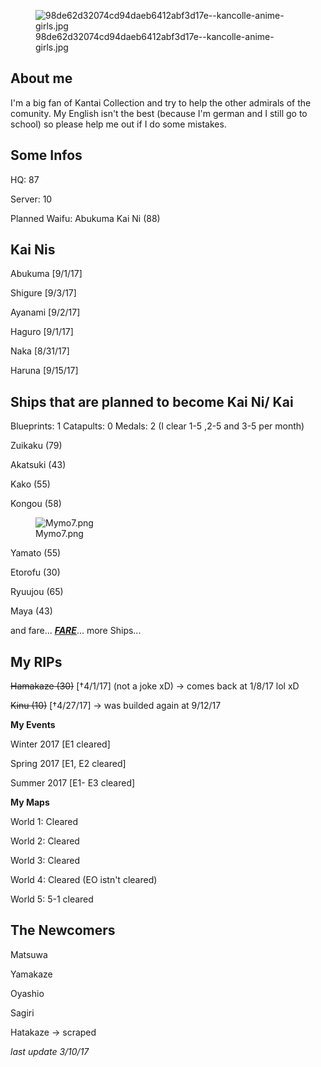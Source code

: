 [[File:98de62d32074cd94daeb6412abf3d17e--kancolle-anime-girls.jpg|thumb]]

== About me ==

I'm a big fan of Kantai Collection and try to help the other admirals of the comunity. My English isn't the best (because I'm german and I still go to school) so please help me out if I do some mistakes. 

== Some Infos ==
HQ: 87

Server: 10

Planned Waifu: Abukuma Kai Ni (88)

== Kai Nis ==
Abukuma [9/1/17]

Shigure [9/3/17]

Ayanami [9/2/17]

Haguro [9/1/17]

Naka [8/31/17]

Haruna [9/15/17]

== Ships that are planned to become Kai Ni/ Kai ==
Blueprints: 1 Catapults: 0 Medals: 2 (I clear 1-5 ,2-5 and 3-5 per month)

Zuikaku (79) 

Akatsuki (43) 

Kako (55) 

Kongou (58) 

[[File:Mymo7.png|thumb]]

Yamato (55) 

Etorofu (30)

Ryuujou (65)

Maya (43) 



and fare... '''''<u>FARE</u>'''''... more Ships...

== My RIPs ==
<s>Hamakaze (30)</s> [†4/1/17] (not a joke xD) -> comes back at 1/8/17 lol xD

<s>Kinu (10)</s> [†4/27/17] -> was builded again at 9/12/17



'''My Events'''

Winter 2017 [E1 cleared]

Spring 2017 [E1, E2 cleared]

Summer 2017 [E1- E3 cleared]



'''My Maps'''

World 1: Cleared

World 2: Cleared

World 3: Cleared

World 4: Cleared (EO istn't cleared)

World 5: 5-1 cleared
==The Newcomers==
Matsuwa

Yamakaze

Oyashio

Sagiri

Hatakaze -> scraped



''last update 3/10/17''